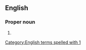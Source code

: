 ==English==

===Proper noun===
{{en-proper noun}}

# {{abbreviation of|1 Thessalonians}}

[[Category:English terms spelled with 1]]